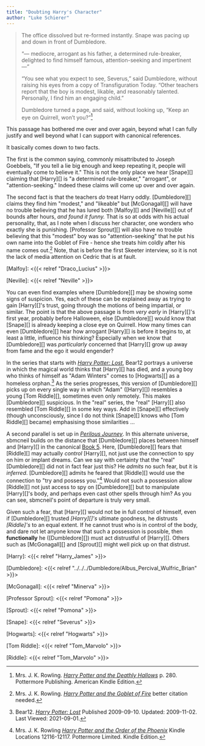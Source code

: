 ```yaml
---
title: "Doubting Harry's Character"
author: "Luke Schierer"
---
```


> The office dissolved but re-formed instantly. Snape was pacing up and down in
> front of Dumbledore. 
> 
> “— mediocre, arrogant as his father, a determined rule-breaker, delighted to
> find himself famous, attention-seeking and impertinent —” 
> 
> “You see what you expect to see, Severus,” said Dumbledore, without raising
> his eyes from a copy of Transfiguration Today. “Other teachers report that the
> boy is modest, likable, and reasonably talented. Personally, I find him an
> engaging child.” 
> 
> Dumbledore turned a page, and said, without looking up, “Keep an eye on
> Quirrell, won’t you?”[^20210901-1]

This passage has bothered me over and over again, beyond what I can fully
justify and well beyond what I can support with canonical references.  

It basically comes down to two facts.  

The first is the common saying, commonly misattributed to Joseph Goebbels, "If
you tell a lie big enough and keep repeating it, people will eventually come to
believe it."  This is not the only place we hear [Snape][] claiming that
[Harry][] is "a determined rule-breaker," "arrogant", or "attention-seeking."
Indeed these claims will come up over and over again.  

The second fact is that the teachers *do* treat Harry oddly.  [Dumbledore][]
claims they find him "modest," and "likeable" but [McGonagall][] will have no
trouble believing that he has lured both [Malfoy][] and [Neville][] out of
bounds after hours, *and found it funny.*  That is so at odds with his actual
personality, that, as I note when I discuss her character, one wonders who
exactly she is punishing.  [Professor Sprout][] will also have no trouble
believing that this "modest" boy was so "attention-seeking" that he put his own
name into the Goblet of Fire - hence she treats him coldly after his name comes
out.[^20210901-2]  Note, that is before the first Skeeter interview, so it is
not the lack of media attention on Cedric that is at fault. 

[Malfoy]: <{{< relref "Draco_Lucius" >}}>

[Neville]: <{{< relref "Neville" >}}>

You can even find examples where [Dumbledore][] may be showing some signs of
suspicion. Yes, each of these can be explained away as trying to gain
[Harry][]'s trust, going through the motions of being impartial, or similar.
The point is that the above passage is from *very early* in [Harry][]'s first
year, probably before Halloween, else [Dumbledore][] would know that [Snape][]
is already keeping a close eye on Quirrell.  How many times can even
[Dumbledore][] hear how arrogant [Harry][] is before it begins to, at least a
little, influence his thinking?  Especially when we know that [Dumbledore][]
was *particularly* concerned that [Harry][] grow up away from fame and the ego
it would engender?  

In the series that starts with _[Harry Potter: Lost][B12HPL1]_, Bear12 portrays
a universe in which the magical world thinks that [Harry][] has died, and a
young boy who thinks of himself as "Adam Winters" comes to [Hogwarts][] as a
homeless orphan.[^20210901-3]  As the series progresses, this version of
[Dumbledore][] picks up on every single way in which "Adam" \([Harry][]\)
resembles a young [Tom Riddle][], sometimes even only remotely.  This makes
[Dumbledore][] suspicious.  In the "real" series, the "real" [Harry][] also
resembled [Tom Riddle][] in some key ways.  Add in [Snape][] effectively
(though unconsciously, since I do not think [Snape][] knows who [Tom Riddle][]
became) emphasising those similarities … 

A second parallel is set up in _[Perilous Journey][]_.  In this alternate
universe, sbmcneil builds on the distance that [Dumbledore][] places between
himself and [Harry][] in the canonical [Book 5][].  Here, [Dumbledore][] fears
that [Riddle][] may actually *control* [Harry][], not just use the connection
to spy on him or implant dreams.  Can we say with certainty that the "real"
[Dumbledore][] did not in fact fear just this?  He *admits* no such fear, but
it is *inferred*.  [Dumbledore][] admits he feared that [Riddle][] would use the
connection to "try and possess you."[^221109-1]  Would not such a possession
allow [Riddle][] not just access to spy on [Dumbledore][] but to manipulate
[Harry][]'s body, and perhaps even cast other spells through him?  As you can
see, sbmcneil's point of departure is truly very small.  

Given such a fear, that [Harry][] would not be in full control of himself, even
if [Dumbledore][] trusted *[Harry][]'s* ultimate goodness, he distrusts
*[Riddle]'s* to an equal extent.  If he cannot trust who is in control of the
body, and dare not let anyone know that such a possession is possible, then
**functionally** he ([Dumbledore][]) must act distrustful of [Harry][].  Others
such as [McGonagall][] and [Sprout][] might well pick up on that distrust.

[^221109-1]: Mrs. J. K. Rowling
    _[Harry Potter and the Order of the Phoenix](https://www.librarything.com/work/115/book/225886709)_
    Kindle Locations 12116-12117. Pottermore Limited. Kindle Edition. 

[Book 5]: <https://www.librarything.com/work/115/book/225886709>

[Perilous Journey]: <https://www.fanfiction.net/s/8281675>

[Harry]: <{{< relref "Harry_James" >}}>

[Dumbledore]: <{{< relref "../../../Dumbledore/Albus_Percival_Wulfric_Brian" >}}>

[McGonagall]: <{{< relref "Minerva" >}}>

[Professor Sprout]: <{{< relref "Pomona" >}}>

[Sprout]: <{{< relref "Pomona" >}}>

[Snape]: <{{< relref "Severus" >}}>

[Hogwarts]: <{{< relref "Hogwarts" >}}>

[Tom Riddle]: <{{< relref "Tom_Marvolo" >}}>

[Riddle]: <{{< relref "Tom_Marvolo" >}}>

[^20210901-1]: Mrs. J. K. Rowling. 
    _[Harry Potter and the Deathly Hallows](https://www.goodreads.com/book/show/136251.Harry_Potter_and_the_Deathly_Hallows)_
    p. 280. Pottermore Publishing. American Kindle Edition. 

[^20210901-2]: Mrs. J. K. Rowling. 
    _[Harry Potter and the Goblet of Fire](https://www.goodreads.com/book/show/6.Harry_Potter_and_the_Goblet_of_Fire)_
    better citation needed. 

[^20210901-3]: Bear12. _[Harry Potter: Lost][B12HPL2]_
    Published 2009-09-10. Updated: 2009-11-02. Last Viewed: 2021-09-01. 

[B12HPL1]: https://www.fanfiction.net/s/5366780

[B12HPL2]: https://www.fanfiction.net/s/5366780

